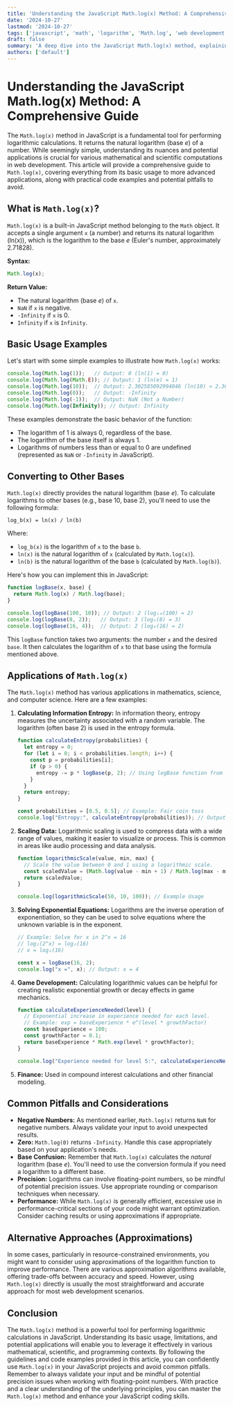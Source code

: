```yaml
---
title: 'Understanding the JavaScript Math.log(x) Method: A Comprehensive Guide'
date: '2024-10-27'
lastmod: '2024-10-27'
tags: ['javascript', 'math', 'logarithm', 'Math.log', 'web development', 'programming']
draft: false
summary: 'A deep dive into the JavaScript Math.log(x) method, explaining its functionality, use cases, common pitfalls, and providing practical code examples for developers.'
authors: ['default']
---
```


# Understanding the JavaScript Math.log(x) Method: A Comprehensive Guide

The `Math.log(x)` method in JavaScript is a fundamental tool for performing logarithmic calculations. It returns the natural logarithm (base *e*) of a number.  While seemingly simple, understanding its nuances and potential applications is crucial for various mathematical and scientific computations in web development. This article will provide a comprehensive guide to `Math.log(x)`, covering everything from its basic usage to more advanced applications, along with practical code examples and potential pitfalls to avoid.

## What is `Math.log(x)`?

`Math.log(x)` is a built-in JavaScript method belonging to the `Math` object.  It accepts a single argument `x` (a number) and returns its natural logarithm (ln(x)), which is the logarithm to the base *e* (Euler's number, approximately 2.71828).

**Syntax:**

```javascript
Math.log(x);
```

**Return Value:**

*   The natural logarithm (base *e*) of `x`.
*   `NaN` if `x` is negative.
*   `-Infinity` if `x` is 0.
*   `Infinity` if `x` is `Infinity`.

## Basic Usage Examples

Let's start with some simple examples to illustrate how `Math.log(x)` works:

```javascript
console.log(Math.log(1));   // Output: 0 (ln(1) = 0)
console.log(Math.log(Math.E)); // Output: 1 (ln(e) = 1)
console.log(Math.log(10));  // Output: 2.302585092994046 (ln(10) ≈ 2.302585)
console.log(Math.log(0));   // Output: -Infinity
console.log(Math.log(-1));  // Output: NaN (Not a Number)
console.log(Math.log(Infinity)); // Output: Infinity
```

These examples demonstrate the basic behavior of the function:

*   The logarithm of 1 is always 0, regardless of the base.
*   The logarithm of the base itself is always 1.
*   Logarithms of numbers less than or equal to 0 are undefined (represented as `NaN` or `-Infinity` in JavaScript).

## Converting to Other Bases

`Math.log(x)` directly provides the natural logarithm (base *e*).  To calculate logarithms to other bases (e.g., base 10, base 2), you'll need to use the following formula:

```
log_b(x) = ln(x) / ln(b)
```

Where:

*   `log_b(x)` is the logarithm of `x` to the base `b`.
*   `ln(x)` is the natural logarithm of `x` (calculated by `Math.log(x)`).
*   `ln(b)` is the natural logarithm of the base `b` (calculated by `Math.log(b)`).

Here's how you can implement this in JavaScript:

```javascript
function logBase(x, base) {
  return Math.log(x) / Math.log(base);
}

console.log(logBase(100, 10)); // Output: 2 (log₁₀(100) = 2)
console.log(logBase(8, 2));   // Output: 3 (log₂(8) = 3)
console.log(logBase(16, 4));  // Output: 2 (log₄(16) = 2)
```

This `logBase` function takes two arguments: the number `x` and the desired `base`. It then calculates the logarithm of `x` to that base using the formula mentioned above.

## Applications of `Math.log(x)`

The `Math.log(x)` method has various applications in mathematics, science, and computer science. Here are a few examples:

1.  **Calculating Information Entropy:** In information theory, entropy measures the uncertainty associated with a random variable. The logarithm (often base 2) is used in the entropy formula.

    ```javascript
    function calculateEntropy(probabilities) {
      let entropy = 0;
      for (let i = 0; i < probabilities.length; i++) {
        const p = probabilities[i];
        if (p > 0) {
          entropy -= p * logBase(p, 2); // Using logBase function from above
        }
      }
      return entropy;
    }

    const probabilities = [0.5, 0.5]; // Example: Fair coin toss
    console.log("Entropy:", calculateEntropy(probabilities)); // Output: Entropy: 1
    ```

2.  **Scaling Data:**  Logarithmic scaling is used to compress data with a wide range of values, making it easier to visualize or process.  This is common in areas like audio processing and data analysis.

    ```javascript
    function logarithmicScale(value, min, max) {
      // Scale the value between 0 and 1 using a logarithmic scale.
      const scaledValue = (Math.log(value - min + 1) / Math.log(max - min + 1));
      return scaledValue;
    }

    console.log(logarithmicScale(50, 10, 100)); // Example Usage
    ```

3.  **Solving Exponential Equations:** Logarithms are the inverse operation of exponentiation, so they can be used to solve equations where the unknown variable is in the exponent.

    ```javascript
    // Example: Solve for x in 2^x = 16
    // log₂(2^x) = log₂(16)
    // x = log₂(16)

    const x = logBase(16, 2);
    console.log("x =", x); // Output: x = 4
    ```

4. **Game Development:**  Calculating logarithmic values can be helpful for creating realistic exponential growth or decay effects in game mechanics.

    ```javascript
    function calculateExperienceNeeded(level) {
      // Exponential increase in experience needed for each level.
      // Example: exp = baseExperience * e^(level * growthFactor)
      const baseExperience = 100;
      const growthFactor = 0.1;
      return baseExperience * Math.exp(level * growthFactor);
    }

    console.log("Experience needed for level 5:", calculateExperienceNeeded(5));
    ```

5. **Finance:** Used in compound interest calculations and other financial modeling.

## Common Pitfalls and Considerations

*   **Negative Numbers:** As mentioned earlier, `Math.log(x)` returns `NaN` for negative numbers. Always validate your input to avoid unexpected results.
*   **Zero:**  `Math.log(0)` returns `-Infinity`.  Handle this case appropriately based on your application's needs.
*   **Base Confusion:** Remember that `Math.log(x)` calculates the *natural* logarithm (base *e*). You'll need to use the conversion formula if you need a logarithm to a different base.
*   **Precision:** Logarithms can involve floating-point numbers, so be mindful of potential precision issues. Use appropriate rounding or comparison techniques when necessary.
*   **Performance:** While `Math.log(x)` is generally efficient, excessive use in performance-critical sections of your code might warrant optimization. Consider caching results or using approximations if appropriate.

## Alternative Approaches (Approximations)

In some cases, particularly in resource-constrained environments, you might want to consider using approximations of the logarithm function to improve performance. There are various approximation algorithms available, offering trade-offs between accuracy and speed.  However, using `Math.log(x)` directly is usually the most straightforward and accurate approach for most web development scenarios.

## Conclusion

The `Math.log(x)` method is a powerful tool for performing logarithmic calculations in JavaScript. Understanding its basic usage, limitations, and potential applications will enable you to leverage it effectively in various mathematical, scientific, and programming contexts. By following the guidelines and code examples provided in this article, you can confidently use `Math.log(x)` in your JavaScript projects and avoid common pitfalls.  Remember to always validate your input and be mindful of potential precision issues when working with floating-point numbers.  With practice and a clear understanding of the underlying principles, you can master the `Math.log(x)` method and enhance your JavaScript coding skills.